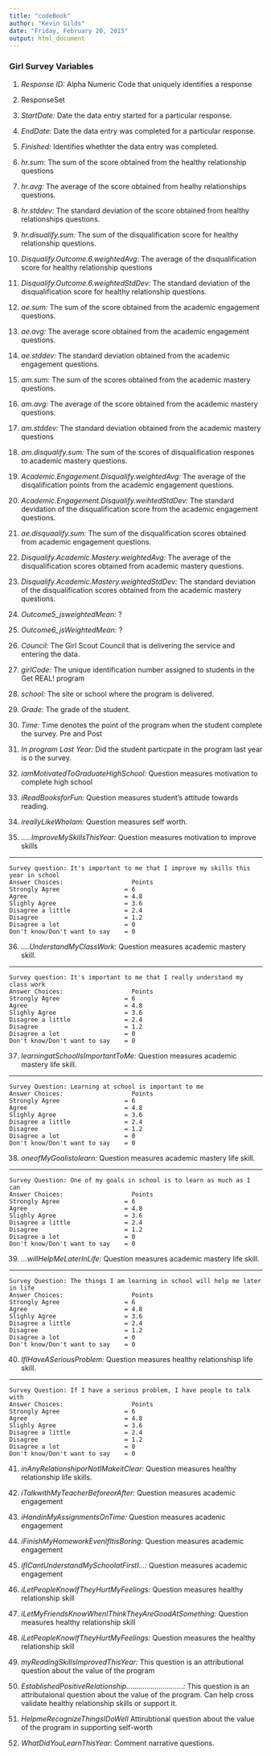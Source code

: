 ```yaml
---
title: "codeBook"
author: "Kevin Gilds"
date: "Friday, February 20, 2015"
output: html_document
---
```


### Girl Survey Variables

1.  *Response ID:* Alpha Numeric Code that uniquely identifies a response

2. ResponseSet

3.  *StartDate:* Date the data entry started for a particular response.

4.  *EndDate:* Date the data entry was completed for a particular response.

5.  *Finished:* Identifies whethter the data entry was completed.

6.  *hr.sum:* The sum of the score obtained from the  healthy relationship questions 

7.  *hr.avg:* The average of the score obtained from healhy relationships questions.

8.  *hr.stddev:* The standard deviation of the score obtained from healthy relationships questions.

9.  *hr.disualify.sum:* The sum of the disqualification score for healthy relationship questions.

10. *Disqualify.Outcome.6.weightedAvg:* The average of the disqualification score for healthy relationship questions

11. *Disqualify.Outcome.6.weightedStdDev:* The standard deviation of the disqualification score for healthy relationship questions.

12. *ae.sum:* The sum of the score obtained from the academic engagement questions.

13. *ae.avg:* The average score obtained from the academic engagement questions.

14. *ae.stddev:* The standard deviation obtained from the academic engagement questions.

15. *am.sum:* The sum of the scores obtained from the academic mastery questions.

16.  *am.avg:* The average of the score obtained from the academic mastery questions.

17. *am.stddev:* The standard deviation obtained from the academic mastery questions

18. *am.disqualify.sum:* The sum of the scores of disqualification respones to academic mastery questions.

19. *Academic.Engagement.Disqualify.weightedAvg:* The average of the disqalification points from the academic engagement questions.

20. *Academic.Engagement.Disqualify.weihtedStdDev:* The standard devidation of the disqualification score from the academic engagement questions.

21. *ae.disquaalify.sum:* The sum of the disqualification scores obtained from academic engagement questions.

22. *Disqualify.Academic.Mastery.weightedAvg:*  The average of the disqualification scores obtained from academic mastery questions.

23. *Disqualify.Academic.Mastery.weightedStdDev:* The standard deviation of the disqualification scores obtained from the academic mastery questions.

24. *Outcome5_jsweightedMean:*  ?

25. *Outcome6_jsWeightedMean:*  ? 

26. *Council:* The Girl Scout Council that is delivering the service and entering the data.

27. *girlCode:* The unique identification number assigned to students in the Get REAL! program

28. *school:* The site or school where the program is delivered.

29. *Grade*: The grade of the student.

30. *Time:* Time denotes the point of the program when the student complete the survey. Pre and Post

31. *In program Last Year:* Did the student particpate in the program last year is o the survey. 

32. *iamMotivatedToGraduateHighSchool:* Question measures motivation to complete high school 

33. *iReadBooksforFun:* Question measures student's attitude towards reading.

34. *ireallyLikeWhoIam:* Question measures self worth.

35. *.....ImproveMySkillsThisYear:* Question measures motivation to improve skills

-------
    
    Survey question: It's important to me that I improve my skills this year in school
    Answer Choices:                   Points
    Strongly Agree                  = 6
    Agree                           = 4.8
    Slighly Agree                   = 3.6
    Disagree a little               = 2.4
    Disagree                        = 1.2
    Disagree a lot                  = 0
    Don't know/Don't want to say    = 0


36. *....UnderstandMyClassWork:* Question measures academic mastery skill.

--------
    
    Survey question: It's important to me that I really understand my class work
    Answer Choices:                   Points
    Strongly Agree                  = 6
    Agree                           = 4.8
    Slighly Agree                   = 3.6
    Disagree a little               = 2.4
    Disagree                        = 1.2
    Disagree a lot                  = 0
    Don't know/Don't want to say    = 0


37. *learningatSchoolIsImportantToMe:*  Question measures academic mastery life skill.

------
    
    Survey Question: Learning at school is important to me
    Answer Choices:                   Points
    Strongly Agree                  = 6
    Agree                           = 4.8
    Slighly Agree                   = 3.6
    Disagree a little               = 2.4
    Disagree                        = 1.2
    Disagree a lot                  = 0
    Don't know/Don't want to say    = 0


38. *oneofMyGoalistolearn:*  Question measures academic mastery life skill.

----
    
    Survey Question: One of my goals in school is to learn as much as I can
    Answer Choices:                   Points
    Strongly Agree                  = 6
    Agree                           = 4.8
    Slighly Agree                   = 3.6
    Disagree a little               = 2.4
    Disagree                        = 1.2
    Disagree a lot                  = 0
    Don't know/Don't want to say    = 0 

39. *...willHelpMeLaterInLife:* Question measures academic mastery life skill.

---
    
    Survey Question: The things I am learning in school will help me later in life
    Answer Choices:                   Points
    Strongly Agree                  = 6
    Agree                           = 4.8
    Slighly Agree                   = 3.6
    Disagree a little               = 2.4
    Disagree                        = 1.2
    Disagree a lot                  = 0
    Don't know/Don't want to say    = 0



40. *IfIHaveASeriousProblem:* Question measures healthy relationshisp life skill.

----

    Survey Question: If I have a serious problem, I have people to talk with
    Answer Choices:                   Points
    Strongly Agree                  = 6
    Agree                           = 4.8
    Slighly Agree                   = 3.6
    Disagree a little               = 2.4
    Disagree                        = 1.2
    Disagree a lot                  = 0
    Don't know/Don't want to say    = 0


41. *inAnyRelationshiporNotIMakeitClear:* Question measures healthy relationship life skills. 



42. *iTalkwithMyTeacherBeforeorAfter:* Question measures academic engagement

43. *iHandinMyAssignmentsOnTime:* Question measures acadenic engagement

44. *iFinishMyHomeworkEvenIfItisBoring:* Question measures academic engagement

45. *ifICantUnderstandMySchoolatFirstI...:* Question measures academic engagement

46. *iLetPeopleKnowIfTheyHurtMyFeelings:*  Question measures healthy relationship skill

47. *iLetMyFriendsKnowWhenIThinkTheyAreGoodAtSomething:* Question measures healthy relationship skill

48. *iLetPeopleKnowIfTheyHurtMyFeelings:* Question measures the healthy relationship skill

49. *myReadingSkillsImprovedThisYear:* This question is an attributional question about the value of the program

50. *EstablishedPositiveRelationship............................:* This question is an attributaional question about the value of the program. Can help cross validate healthy relationship skills or support it.

51. *HelpmeRecognizeThingsIDoWell* Attirubtional question about the value of the program in supporting self-worth

52. *WhatDidYouLearnThisYear:* Comment narrative questions. 

